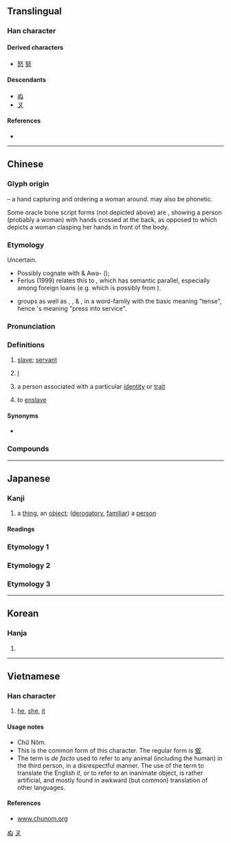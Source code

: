 {{character info}}
==Translingual==

===Han character===
{{Han char|rn=38|rad=女|as=02|sn=5|four=47440|canj=VE|ids=⿰女又}}

====Derived characters====
* [[怒]] [[努]]

====Descendants====
* [[ぬ]]
* [[ヌ]]

====References====
* {{Han ref|kx=0254.260|dkj=06039|dj=0517.030|hdz=21024.070|uh=5974|ud=22900|bh=A5A3|bd=42403}}

[[Category:Han characters from which hiragana were derived|ぬ]]
[[Category:Han characters from which katakana were derived|ヌ]]

----

==Chinese==
{{zh-forms|alt=㚢}}

===Glyph origin===
{{Han etym}}
{{Han compound|女|又|ls=ic|t1=woman|t2=hand}} – a hand capturing and ordering a woman around. {{och-l|女}} may also be phonetic.

Some oracle bone script forms (not depicted above) are {{liushu|p|adj=1|nocap=1}}, showing a person (probably a woman) with hands crossed at the back, as opposed to {{zh-l|*女}} which depicts a woman clasping her hands in front of the body.

===Etymology===
Uncertain. 
*Possibly cognate with {{cog|mro|nar||servant}} & Awa-{{cog|cnk|tana|ta'''na'''|}} ({{zh-ref|Löffler, 1960}}); 
*Ferlus (1999) relates this to {{och-l|女|id=1}}, which has semantic parallel, especially among foreign loans (e.g. {{och-l|嬯|servant, slave woman}} which is possibly from {{w|Austroasiatic languages|Austroasiatic}}).
*{{zh-ref|Unger (1990)}} groups {{och-l|奴}} as well as {{och-l|努|to tense, to exert}}, {{och-l|弩|crossbow}}, & {{och-l|怒|angry|id=2}}, in a word-family with the basic meaning "tense", hence {{och-l|奴}}'s meaning "press into service".

===Pronunciation===
{{zh-pron
|m=nú
|m-s=
|c=nou4
|c-t=
|g=
|h=pfs=nù/nùng
|j=
|mb=nû
|md=nù
|mn=lô͘/zz:nô͘
|mn-t=nou5
|w=
|x=
|mc=y
|oc=y
|ma=
|cat=n,pron,v
}}

===Definitions===
{{zh-hanzi}}

# [[slave]]; [[servant]]
# {{lb|zh|polite}} [[I]] {{attn|zh|surely obsolete?}}
#: {{zh-x|爹娘 生下 奴 就 沒有 照管||ref={{lw|zh|白光 (影星)|白光}}{{lang|zh|《嘆十聲》}}}}
# {{lb|zh|derogatory}} a person associated with a particular [[identity]] or [[trait]]
# to [[enslave]]

====Synonyms====
* {{sense|I}}
{{zh-dial|我}}

===Compounds===
{{zh-der|乾奴才|五奴|亡國奴|入主出奴|劉寄奴|匈奴|匈奴入侵|千頭橘奴|史奴比|名利奴|呼奴使婢|奚奴|女奴|奴僕|奴儕|奴化|奴哥|奴奴|奴婢|奴子|奴家|奴工|奴廝兒|奴役|奴從|奴性|奴戮|奴才|奴書|奴材|奴產子|奴視|奴胎|奴脣婢舌|奴輩|奴隸|奴顏婢睞|奴顏婢膝|奴顏媚骨|婢膝奴顏|守財奴|守錢奴|官奴|家奴|家生奴|小奚奴|崑崙奴|崑崙奴傳|平頭奴子|引光奴|忤奴|木奴|橘奴|洋奴|烏舅金奴|燭奴|牧豬奴戲|狂奴故態|田舍奴|看錢奴|美麗奴羊|老奴|耕當問奴|臊羯奴|花奴羯鼓|荔奴|荔枝奴|蠻奴|豪奴|農奴|農奴制度|逃奴|酪奴|金奴|金奴銀婢|錫奴|阿奴|雁奴|青奴|飛奴|馬奴|馬奴法典|騶奴|黑奴|龜奴|奴爾}}

----

==Japanese==

===Kanji===
{{ja-kanji|grade=c|rs=女02}}

# a [[thing]], an [[object]]; ([[derogatory]], [[familiar]]) a [[person]]

====Readings====
{{ja-readings
|goon=ぬ<ぬ
|kanon=ど<ど
|kun=やっこ-, やつ-, め-
|nanori=ぬい
}}

===Etymology 1===
{{ja-kanjitab|やつ|yomi=k}}
{{ja-see|やつ}}

===Etymology 2===
{{ja-kanjitab|やっこ|yomi=k}}
{{ja-see|やっこ}}

===Etymology 3===
{{ja-kanjitab|め|yomi=k}}
{{ja-see|め}}

----

==Korean==

===Hanja===
{{ko-hanja|hangeul=노}}

# {{rfdef|ko|sort=女02}}

----

==Vietnamese==

===Han character===
{{vi-readings|reading=nô, no, nó, nọ|rs=女02}}

# {{lb|vi|colloquial}} [[he]], [[she]], [[it]]

====Usage notes====
* Chữ Nôm.
* This is the common form of this character. The regular form is [[伮]].
* The term is ''de facto'' used to refer to any animal (including the human) in the third person, in a disrespectful manner. The use of the term to translate the English ''it'', or to refer to an inanimate object, is rather artificial, and mostly found in awkward (but common) translation of other languages.

====References====
* [http://www.chunom.org/pages/奴 www.chunom.org]